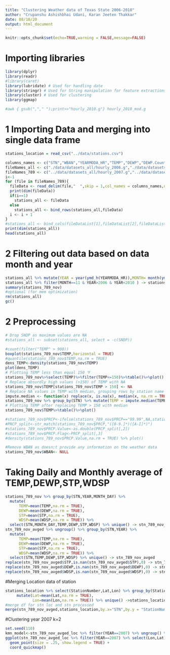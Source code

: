 ```yaml
---
title: "Clustering Weather data of Texas State 2006-2010"
author: "Crupanshu Ashishbhai Udani, Karan Jeeten Thakkar"
date: 08/10/20
output: html_document
---
```


```r
knitr::opts_chunk$set(echo=TRUE,warning = FALSE,message=FALSE)
```
# Importing libraries
```r
library(dplyr)
library(readr)
#library(caret)
library(lubridate) # Used for handling date
library(stringr) # Used for String manipulation for feature extractions
library(cluster) # Used for clustering
library(ggmap)
```

```bash
#awk { gsub(","," ");print>>"hourly_2010.g"} hourly_2010_mod.g
```

# 1 Importing Data and merging into single data frame
```r
stations_location = read_csv("../data/stations.csv")

columns_names <- c("STN","WBAN","YEARMODA_HR","TEMP","DEWP","DEWP.Count",  "SLP","SLP.Count"  , "STP","STP.Count", "VISIB","VISIB.Count","WDSP","WDSP.Count", "MXSPD",  "GUST", "PRCP"  ,"SNDP" , "FRSHTT")
fileNames_all <- c("./data/datasets_all/hourly_2006.g","./data/datasets_all/hourly_2007.g","./data/datasets_all/hourly_2008.g","./data/datasets_all/hourly_2009.g","./data/datasets_all/hourly_2010_mod.g")
fileNames_789 <- c("../data/datasets_all/hourly_2007.g","../data/datasets_all/hourly_2008.g","../data/datasets_all/hourly_2009.g")
i<-1
for (file in fileNames_789){
  fileData <- read_delim(file,"  ",skip = 1,col_names = columns_names,na =c("", "NA","999.9","9999.9"),col_types ="cicddidididididdcdc-",trim_ws = TRUE) %>% as.data.frame()
  print(dim(fileData))
  if(i==1)
    stations_all <- fileData
  else
    stations_all <- bind_rows(stations_all,fileData)
  i <- i + 1
}
#stations_all <- bind_cols(fileDataList[1],fileDataList[2],fileDataList[3],fileDataList[4],fileDataList[5])
print(dim(stations_all))
head(stations_all)
```

# 2 Filtering out data based on data month and year
```r
stations_all %>% mutate(YEAR = year(ymd_h(YEARMODA_HR)),MONTH= month(ymd_h(YEARMODA_HR)),MONTH_DAY=day(ymd_h(YEARMODA_HR)),HOUR=hour(ymd_h(YEARMODA_HR))) ->stations_all
stations_all %>% filter(MONTH==11 & YEAR>2006 & YEAR<2010 ) -> stations_789_nov
summary(stations_789_nov)
#optional (for mem optimization)
rm(stations_all)
gc()
```


# 2 Preprocessing
```r
# Drop SNDP as maximum values are NA
#stations_all <- subset(stations_all, select = -c(SNDP))
```

```r
#count(filter("TEMP" > 900))
boxplot(stations_789_nov$TEMP,horizontal = TRUE)
#quantile(stations_789_nov$TEMP,na.rm = TRUE)
dens_TEMP<-density(stations_789_nov$TEMP)
plot(dens_TEMP)
# Plotting TEMP less than equal 150 ℉
stations_789_nov%>%select(TEMP)%>%filter(TEMP<=150)%>%table()%>%plot()
# Replace absurdly high values (>150) of TEMP with NA
stations_789_nov$TEMP[stations_789_nov$TEMP > 150] <- NA
# Replace NA values in TEMP with median, grouping rows by station name
impute.median <- function(x) replace(x, is.na(x), median(x, na.rm = TRUE))
stations_789_nov %>% group_by(STN) %>% mutate(TEMP = impute.median(TEMP))
# Plotting TEMP after replacing TEMP > 150 with median
stations_789_nov$TEMP%>%table()%>%plot()
```

```r
#stations_789_nov$PRCP<-ifelse(stations_789_nov$PRCP=="99.99",NA,stations_789_nov$PRCP)
#PRCP_split<-str_match(stations_789_nov$PRCP,"([0-9.]*)([A-I]*)")
#stations_789_nov$PRCP.Value<-as.double(PRCP_split[,2])
#stations_789_nov$PRCP.Flag<-PRCP_split[,3]
#density(stations_789_nov$PRCP.Value,na.rm = TRUE) %>% plot()
```

```r
#Remove WBAN as doesn;t provide any information on the weather data
stations_789_nov$WBAN<- NULL
```

# Taking Daily and Monthly average of TEMP,DEWP,STP,WDSP
```r
stations_789_nov %>% group_by(STN,YEAR,MONTH_DAY) %>%
  mutate(
      TEMP=mean(TEMP,na.rm = TRUE),
      DEWP=mean(DEWP,na.rm = TRUE),
      STP=mean(STP,na.rm = TRUE),
      WDSP=mean(WDSP,na.rm = TRUE)) %>%
  select(STN,MONTH_DAY,TEMP,DEWP,STP,WDSP) %>% unique() -> stn_789_nov_avged
stn_789_nov_avged %>% ungroup() %>% group_by(STN,YEAR) %>%
  mutate(
      TEMP=mean(TEMP,na.rm = TRUE),
      DEWP=mean(DEWP,na.rm = TRUE),
      STP=mean(STP,na.rm = TRUE),
      WDSP=mean(WDSP,na.rm = TRUE)) %>%
  select(STN,TEMP,DEWP,STP,WDSP) %>% unique() -> stn_789_nov_avged
replace(stn_789_nov_avged$STP,is.nan(stn_789_nov_avged$STP),0) -> stn_789_nov_avged$STP
replace(stn_789_nov_avged$DEWP,is.nan(stn_789_nov_avged$DEWP),0) -> stn_789_nov_avged$DEWP
replace(stn_789_nov_avged$WDSP,is.nan(stn_789_nov_avged$WDSP),0) -> stn_789_nov_avged$WDSP
```

#Merging Location data of station
```r
stations_location %>% select(StationNumber,Lat,Lon) %>% group_by(StationNumber) %>%
     mutate(Lat=mean(Lat,na.rm = TRUE),
            Lon=mean(Lon,na.rm = TRUE)) %>% unique() ->stations_location
#merge df for stn loc and stn processed
merge(stn_789_nov_avged,stations_location,by.x="STN",by.y = "StationNumber",all.x = TRUE) -> stn_789_nov_avged_loc
```

#Clustering year 2007 k=2
```r
set.seed(110)
kmn_model<-stn_789_nov_avged_loc %>% filter(YEAR==2007) %>% ungroup() %>% select(TEMP,DEWP,STP,WDSP) %>% clara(x=.,k = 2)
ggplot(stn_789_nov_avged_loc %>% filter(YEAR==2007) %>% select(Lon,Lat) %>% mutate(clustAllocated=kmn_model$cluster) , aes(Lon, Lat,colour=clustAllocated)) +
  geom_point(size = .25, show.legend = TRUE) +
  coord_quickmap()
```
